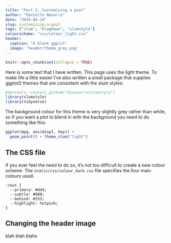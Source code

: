 ```yaml
---
title: "Part 3. Customising a post"
author: "Danielle Navarro"
date: "2019-04-14"
slug: customising-a-post
tags: ["slum", "blogdown", "slumstyle"]
colourscheme: "css/colour_light.css"
header:
  caption: "A blank ggplot"
  image: 'header/theme_grey.png'
---
```


```r
knitr::opts_chunk$set(collapse = TRUE)
```

Here is some text that I have written. This page uses the light theme. To make life a little easier I've also written a small package that supplies ggplot2 themes that are consistent with the slum styles:

```r
#devtools::install_github("djnavarro/slumstyle")
library(slumstyle)
library(tidyverse)
```

The background colour for this theme is very slightly grey rather than white, so if you want a plot to blend in with the background you need to do something like this:

```r
ggplot(mpg, aes(displ, hwy)) + 
  geom_point() + theme_slum("light")
```


## The CSS file

If you ever feel the need to do so, it's not too difficult to create a new colour scheme. The `static/css/colour_dark.css` file specifies the four main colours used:

```
:root {
  --primary: #ddd;
  --subtle: #888;
  --behind: #333;
  --highlight: hotpink;
}
```


## Changing the header image

blah blah blahs
